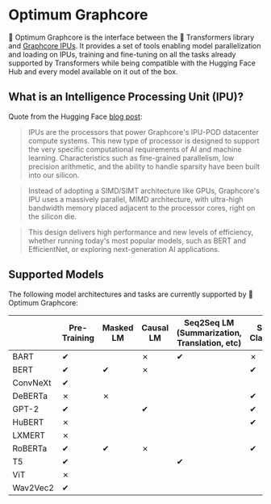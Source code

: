 <!---
Copyright 2022 The HuggingFace Team. All rights reserved.

Licensed under the Apache License, Version 2.0 (the "License");
you may not use this file except in compliance with the License.
You may obtain a copy of the License at

    http://www.apache.org/licenses/LICENSE-2.0

Unless required by applicable law or agreed to in writing, software
distributed under the License is distributed on an "AS IS" BASIS,
WITHOUT WARRANTIES OR CONDITIONS OF ANY KIND, either express or implied.
See the License for the specific language governing permissions and
limitations under the License.
-->


# Optimum Graphcore

🤗 Optimum Graphcore is the interface between the 🤗 Transformers library and [Graphcore IPUs](https://www.graphcore.ai/products/ipu). It provides a set of tools enabling model parallelization and loading on IPUs, training and fine-tuning on all the tasks already supported by Transformers while being compatible with the Hugging Face Hub and every model available on it out of the box.

## What is an Intelligence Processing Unit (IPU)?

Quote from the Hugging Face [blog post](https://huggingface.co/blog/graphcore#what-is-an-intelligence-processing-unit):

>IPUs are the processors that power Graphcore's IPU-POD datacenter compute systems. This new type of processor is designed to support the very specific computational requirements of AI and machine learning. Characteristics such as fine-grained parallelism, low precision arithmetic, and the ability to handle sparsity have been built into our silicon.

> Instead of adopting a SIMD/SIMT architecture like GPUs, Graphcore's IPU uses a massively parallel, MIMD architecture, with ultra-high bandwidth memory placed adjacent to the processor cores, right on the silicon die.

> This design delivers high performance and new levels of efficiency, whether running today's most popular models, such as BERT and EfficientNet, or exploring next-generation AI applications.

## Supported Models

The following model architectures and tasks are currently supported by 🤗 Optimum Graphcore:

|         | Pre-Training       | Masked LM          | Causal LM          | Seq2Seq LM (Summarization, Translation, etc) | Sequence Classification | Token Classification | Question Answering | Multiple Choice    | Image Classification |
|---------|--------------------|--------------------|--------------------|----------------------------------------------|-------------------------|----------------------|--------------------|--------------------|----------------------|
| BART    | ✔ |                    | ✗                  | ✔                           | ✗                       |                      | ✗                  |                    |                      |
| BERT    | ✔ | ✔ | ✗                  |                                              | ✔      | ✔   | ✔ | ✔ |                      |
| ConvNeXt| ✔ |                    |                    |                                              |                         |                      |                    |                    | ✔   |
| DeBERTa | ✗                  | ✗                  |                    |                                              | ✔      | ✔   | ✔ |                    |                      |
| GPT-2   | ✔ |                    | ✔ |                                              | ✔      | ✔   |                    |                    |                      |
| HuBERT  | ✗                  |                    |                    |                                              | ✔      |                      |                    |                    |                      |
| LXMERT  | ✗                  |                    |                    |                                              |                         |                      | ✔ |                    |                      |
| RoBERTa | ✔ | ✔ | ✗                  |                                              | ✔      | ✔   | ✔ | ✔ |                      |
| T5      | ✔ |                    |                    | ✔                           |                         |                      |                    |                    |                      |
| ViT     | ✗                  |                    |                    |                                              |                         |                      |                    |                    | ✔   |
| Wav2Vec2| ✔ |                    |                    |                                              |                         |                      |                    |                    |                      |
